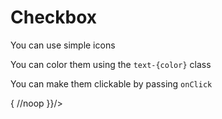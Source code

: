 

<Meta title="components/Icon" component={Icon}/>

# Checkbox

You can use simple icons
<Canvas>
  <Story name="Icon">
    <Icon name="close"/>
  </Story>
</Canvas>

You can color them using the `text-{color}` class

<Canvas>
  <Icon name="close" className="text-plum-40"/>
</Canvas>

You can make them clickable by passing `onClick`

<Canvas>
  <Icon name="close" onClick={() => {
    //noop
  }}/>
</Canvas>

